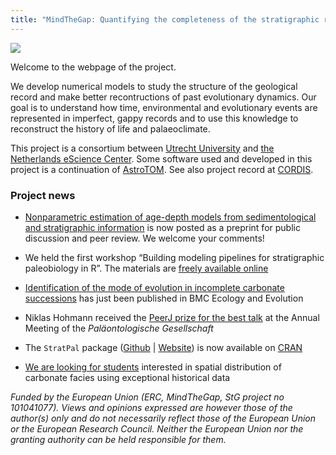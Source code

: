 ```yaml
---
title: "MindTheGap: Quantifying the completeness of the stratigraphic record and its role in reconstructing the tempo and mode of evolution"
---
```


![](img/logo_tree_horizontal_ERC_square.png){fig-alt="MindTheGap project logo"}

Welcome to the webpage of the project.

We develop numerical models to study the structure of the geological record and make better recontructions of past evolutionary dynamics. Our goal is to understand how time, environmental and evolutionary events are represented in imperfect, gappy records and to use this knowledge to reconstruct the history of life and palaeoclimate.

This project is a consortium between [Utrecht University](https://www.uu.nl/en/research/department-of-earth-sciences) and [the Netherlands eScience Center](https://www.esciencecenter.nl/). Some software used and developed in this project is a continuation of [AstroTOM](https://github.com/astro-turing). See also project record at [CORDIS](https://cordis.europa.eu/project/id/101041077).

### Project news

-   [Nonparametric estimation of age-depth models from sedimentological and stratigraphic information](https://doi.org/10.5194/egusphere-2024-2857) is now posted as a preprint for public discussion and peer review. We welcome your comments!

-   We held the first workshop "Building modeling pipelines for stratigraphic paleobiology in R". The materials are [freely available online](https://zenodo.org/records/13769443)

-   [Identification of the mode of evolution in incomplete carbonate successions](https://doi.org/10.1186/s12862-024-02287-2) has just been published in BMC Ecology and Evolution

-   Niklas Hohmann received the [PeerJ prize for the best talk](https://peerj.com/blog/post/115284889715/peerj-awards-at-palges-2024/) at the Annual Meeting of the *Paläontologische Gesellschaft*

-   The `StratPal` package ([Github](https://github.com/MindTheGap-ERC/StratPal) \| [Website](https://mindthegap-erc.github.io/StratPal/)) is now available on [CRAN](https://cran.r-project.org/package=StratPal)

-   [We are looking for students](subpages/student_projects.html) interested in spatial distribution of carbonate facies using exceptional historical data

*Funded by the European Union (ERC, MindTheGap, StG project no 101041077). Views and opinions expressed are however those of the author(s) only and do not necessarily reflect those of the European Union or the European Research Council. Neither the European Union nor the granting authority can be held responsible for them.*
